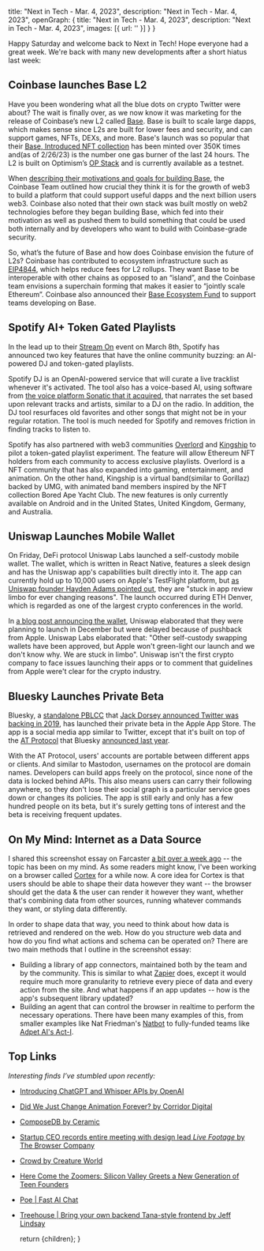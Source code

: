 
  title: "Next in Tech - Mar. 4, 2023",
  description: "Next in Tech - Mar. 4, 2023",
  openGraph: {
    title: "Next in Tech - Mar. 4, 2023",
    description: "Next in Tech - Mar. 4, 2023",
    images: [{ url: '' }]
  }
}

Happy Saturday and welcome back to Next in Tech! Hope everyone had a great week. We're back with many new developments after a short hiatus last week:

## Coinbase launches Base L2

<CldImage src="media/CoinbaseBaseL2.png" alt="Base by Coinbase" width="700" height="700" className="p-2 pt-0" />

Have you been wondering what all the blue dots on crypto Twitter were about? The wait is finally over, as we now know it was marketing for the release of Coinbase’s new L2 called [Base](https://base.org). Base is built to scale large dapps, which makes sense since L2s are built for lower fees and security, and can support games, NFTs, DEXs, and more. Base's launch was so popular that their [Base, Introduced NFT collection](https://twitter.com/BuildOnBase/status/1629981232732749830) has been minted over 350K times and(as of 2/26/23) is the number one gas burner of the last 24 hours. The L2 is built on Optimism’s [OP Stack](https://stack.optimism.io/) and is currently available as a testnet.

When [describing their motivations and goals for building Base](https://base.mirror.xyz/jjQnUq_UNTQOk7psnGBFOsShi7FlrRp8xevQUipG_Gk), the Coinbase Team outlined how crucial they think it is for the growth of web3 to build a platform that could support useful dapps and the next billion users web3. Coinbase also noted that their own stack was built mostly on web2 technologies before they began building Base, which fed into their motivation as well as pushed them to build something that could be used both internally and by developers who want to build with Coinbase-grade security.

So, what’s the future of Base and how does Coinbase envision the future of L2s? Coinbase has contributed to ecosystem infrastructure such as [EIP4844](https://www.coinbase.com/blog/supporting-eip-4844-reducing-fees-for-ethereum-layer-2-rollups), which helps reduce fees for L2 rollups. They want Base to be interoperable with other chains as opposed to an “island”, and the Coinbase team envisions a superchain forming that makes it easier to “jointly scale Ethereum”. Coinbase also announced their [Base Ecosystem Fund](https://docs.google.com/forms/d/e/1FAIpQLSeiSAod4PAbXlvvDGtHWu-GqzGpvHYfaTQR2f77AawD7GYc4Q/viewform) to support teams developing on Base.


## Spotify AI+ Token Gated Playlists

In the lead up to their [Stream On](https://newsroom.spotify.com/stream-on/) event on March 8th, Spotify has announced two key features that have the online community buzzing: an AI-powered DJ and token-gated playlists.

Spotify DJ is an OpenAI-powered service that will curate a live tracklist whenever it's activated. The tool also has a voice-based AI, using software from [the voice platform Sonatic that it acquired](https://newsroom.spotify.com/2022-06-13/spotify-to-acquire-sonantic-an-ai-voice-platform/), that narrates the set based upon relevant tracks and artists, similar to a DJ on the radio. In addition, the DJ tool resurfaces old favorites and other songs that might not be in your regular rotation. The tool is much needed for Spotify and removes friction in finding tracks to listen to. 

Spotify has also partnered with web3 communities [Overlord](https://www.overlord.xyz/) and [Kingship](https://www.kingship.io/) to pilot a token-gated playlist experiment. The feature will allow Ethereum NFT holders from each community to access exclusive playlists. Overlord is a NFT community that has also expanded into gaming, entertainment, and animation. On the other hand, Kingship is a virtual band(similar to Gorillaz) backed by UMG, with animated band members inspired by the NFT collection Bored Ape Yacht Club. The new features is only currently available on Android and in the United States, United Kingdom, Germany, and Australia.


## Uniswap Launches Mobile Wallet

On Friday, DeFi protocol Uniswap Labs launched a self-custody mobile wallet. The wallet, which is written in React Native, features a sleek design and has the Uniswap app's capabilities built directly into it. The app can currently hold up to 10,000 users on Apple's TestFlight platform, but [as Uniswap founder Hayden Adams pointed out](https://twitter.com/haydenzadams/status/1631692052927791105?s=20), they are "stuck in app review limbo for ever changing reasons". The launch occurred during ETH Denver, which is regarded as one of the largest crypto conferences in the world.

<CldImage src="media/UniswapMobile.jpg" alt="Uniswap Mobile" width="700" height="700" className="p-2 pt-0" />

In [a blog post announcing the wallet](https://uniswap.org/blog/uniswap-mobile-wallet-early-access), Uniswap elaborated that they were planning to launch in December but were delayed because of pushback from Apple. Uniswap Labs elaborated that: "Other self-custody swapping wallets have been approved, but Apple won't green-light our launch and we don't know why. We are stuck in limbo". Uniswap isn't the first crypto company to face issues launching their apps or to comment that guidelines from Apple were't clear for the crypto industry.

## Bluesky Launches Private Beta

Bluesky, a [standalone PBLCC](https://blueskyweb.xyz/blog/2-7-2022-overview) that [Jack Dorsey announced Twitter was backing in 2019](https://twitter.com/jack/status/1204766078468911106), has launched their private beta in the Apple App Store. The app is a social media app similar to Twitter, except that it's built on top of the [AT Protocol](https://atproto.com/) that Bluesky [announced last year](https://blueskyweb.org/blog/10-18-2022-the-at-protocol). 

<CldImage src="media/BlueskyiOS.png" alt="Bluesky iOS" width="250" height="250" className="p-2 pt-0" />

With the AT Protocol, users' accounts are portable between different apps or clients. And similar to Mastodon, usernames on the protocol are domain names. Developers can build apps freely on the protocol, since none of the data is locked behind APIs. This also means users can carry their following anywhere, so they don't lose their social graph is a particular service goes down or changes its policies. The app is still early and only has a few hundred people on its beta, but it's surely getting tons of interest and the beta is receiving frequent updates.

## On My Mind: Internet as a Data Source

<CldImage src="media/StandardForWebContentSSEssay.png" alt="Screenshot essay on a standard for web content" width="700" height="700" className="p-2 pt-0" />

I shared this screenshot essay on Farcaster [a bit over a week ago](https://warpcast.com/dylsteck/0x61803e) -- the topic has been on my mind. As some readers might know, I've been working on a browser called [Cortex](https://withcortex.com) for a while now. A core idea for Cortex is that users should be able to shape their data however they want -- the browser should get the data & the user can render it however they want, whether that's combining data from other sources, running whatever commands they want, or styling data differently. 

In order to shape data that way, you need to think about how data is retrieved and rendered on the web. How do you structure web data and how do you find what actions and schema can be operated on? There are two main methods that I outline in the screenshot essay:
- Building a library of app connectors, maintained both by the team and by the community. This is similar to what [Zapier](https://zapier.com/) does, except it would require much more granularity to retrieve every piece of data and every action from the site. And what happens if an app updates -- how is the app's subsequent library updated?
- Building an agent that can control the browser in realtime to perform the necessary operations. There have been many examples of this, from smaller examples like Nat Friedman's [Natbot](https://github.com/nat/natbot) to fully-funded teams like [Adpet AI's Act-I](https://www.adept.ai/blog/act-1).

## Top Links

_Interesting finds I’ve stumbled upon recently:_
- [Introducing ChatGPT and Whisper APIs by OpenAI](https://openai.com/blog/introducing-chatgpt-and-whisper-apis)
- [Did We Just Change Animation Forever? by Corridor Digital](https://www.youtube.com/watch?v=_9LX9HSQkWo)
- [ComposeDB by Ceramic](https://ceramic.network/composedb)
- [Startup CEO records entire meeting with design lead *Live Footage* by The Browser Company](https://www.youtube.com/watch?v=qixx7ESrJQg)
- [Crowd by Creature World](https://opensea.io/collection/creaturecrowd/drop)
- [Here Come the Zoomers: Silicon Valley Greets a New Generation of Teen Founders](https://www.theinformation.com/articles/here-come-the-zoomers-silicon-valley-greets-a-new-generation-of-teen-founders)
- [Poe | Fast AI Chat](https://poe.com)
- [Treehouse | Bring your own backend Tana-style frontend by Jeff Lindsay](https://github.com/treehousedev/treehouse)

  return <MdxLayout>{children}</MdxLayout>;
}
